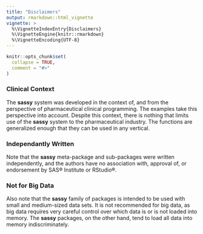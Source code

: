 ```yaml
---
title: "Disclaimers"
output: rmarkdown::html_vignette
vignette: >
  %\VignetteIndexEntry{Disclaimers}
  %\VignetteEngine{knitr::rmarkdown}
  %\VignetteEncoding{UTF-8}
---
```


```r
knitr::opts_chunk$set(
  collapse = TRUE,
  comment = "#>"
)
```

### Clinical Context

The **sassy** system was developed in the context of, and from the perspective
of pharmaceutical clinical programming.  The examples take this perspective
into account.  Despite this context, there is nothing that limits use of the
**sassy** system to the pharmaceutical industry.  The functions are 
generalized enough that they can be used in any vertical.

### Independantly Written

Note that the **sassy** meta-package and sub-packages were written 
independently, and the authors have no association
with, approval of, or endorsement by SAS® Institute or RStudio®. 

### Not for Big Data
Also note that the **sassy** family of packages is intended to be used with small and 
medium-sized data sets.  It is not recommended for big data, as big data
requires very careful control over which data is or is not loaded into memory.
The **sassy** packages, on the other hand, tend to load all data into memory 
indiscriminately.
